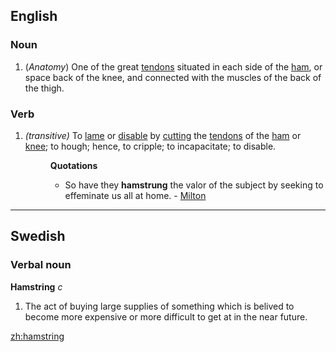 ==English==
===Noun===
{{en-noun|hamstring|hamstrings}}
#(''Anatomy'') One of the great [[tendon]]s situated in each side of the [[ham]], or space back of the knee, and connected with the muscles of the back of the thigh.
===Verb===
{{irregverb|'''to hamstring'''|'''[[hamstrings]]'''|'''[[hamstrung]]'''|'''[[hamstrung]]'''|'''[[hamstringing]]'''}}
#''(transitive)'' To [[lame]] or [[disable]] by [[cut]]ting the [[tendon]]s of the [[ham]] or [[knee]]; to hough; hence, to cripple; to incapacitate; to disable.
#:'''Quotations'''
#:*So have they <b>hamstrung</b> the valor of the subject by seeking to effeminate us all at home. - [[Milton]]

----
==Swedish==
===Verbal noun===
'''Hamstring''' ''c''

#The act of buying large supplies of something which is belived to become more expensive or more difficult to get at in the near future.

[[zh:hamstring]]